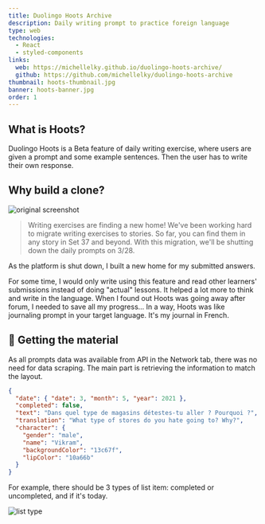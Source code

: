 ```yaml
---
title: Duolingo Hoots Archive
description: Daily writing prompt to practice foreign language
type: web
technologies:
  - React
  - styled-components
links:
  web: https://michellelky.github.io/duolingo-hoots-archive/
  github: https://github.com/michellelky/duolingo-hoots-archive
thumbnail: hoots-thumbnail.jpg
banner: hoots-banner.jpg
order: 1
---
```


## What is Hoots?

Duolingo Hoots is a Beta feature of daily writing exercise, where users are given a prompt and some example sentences. Then the user has to write their own response.

## Why build a clone?

![original screenshot](/images/projects/hoots-screenshot-original.png)

> Writing exercises are finding a new home! We've been working hard to migrate writing exercises to stories. So far, you can find them in any story in Set 37 and beyond. With this migration, we'll be shutting down the daily prompts on 3/28.

As the platform is shut down, I built a new home for my submitted answers.

For some time, I would only write using this feature and read other learners' submissions instead of doing "actual" lessons. It helped a lot more to think and write in the language. When I found out Hoots was going away after forum, I needed to save all my progress... In a way, Hoots was like journaling prompt in your target language. It's my journal in French.

## 📝 Getting the material

As all prompts data was available from API in the Network tab, there was no need for data scraping. The main part is retrieving the information to match the layout.

```json
{
  "date": { "date": 3, "month": 5, "year": 2021 },
  "completed": false,
  "text": "Dans quel type de magasins détestes-tu aller ? Pourquoi ?",
  "translation": "What type of stores do you hate going to? Why?",
  "character": {
    "gender": "male",
    "name": "Vikram",
    "backgroundColor": "13c67f",
    "lipColor": "10a66b"
  }
}
```

For example, there should be 3 types of list item: completed or uncompleted, and if it's today.

![list type](/images/projects/hoots-list-type.png)

